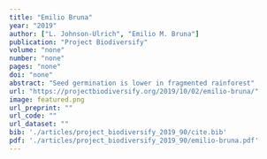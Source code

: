 ```yaml
---
title: "Emilio Bruna"
year: "2019"
author: ["L. Johnson-Ulrich", "Emilio M. Bruna"]
publication: "Project Biodiversify"
volume: "none"
number: "none"
pages: "none"
doi: "none"
abstract: "Seed germination is lower in fragmented rainforest"
url: "https://projectbiodiversify.org/2019/10/02/emilio-bruna/"
image: featured.png
url_preprint: ""
url_code: ""
url_dataset: ""
bib: './articles/project_biodiversify_2019_90/cite.bib'
pdf: './articles/project_biodiversify_2019_90/emilio-bruna.pdf'
---
```

